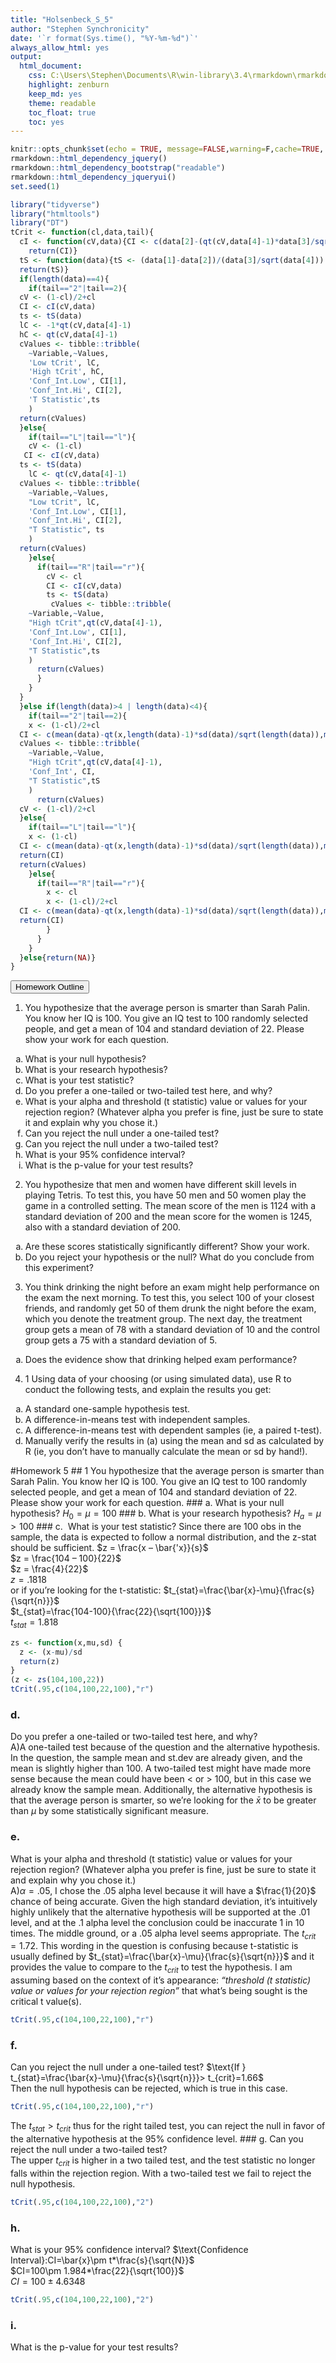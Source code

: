 ```yaml
---
title: "Holsenbeck_S_5"
author: "Stephen Synchronicity"
date: '`r format(Sys.time(), "%Y-%m-%d")`'
always_allow_html: yes
output: 
  html_document: 
    css: C:\Users\Stephen\Documents\R\win-library\3.4\rmarkdown\rmarkdown\templates\neu_hwk\resources\styles.css
    highlight: zenburn
    keep_md: yes
    theme: readable
    toc_float: true
    toc: yes
---
```

```r
knitr::opts_chunk$set(echo = TRUE, message=FALSE,warning=F,cache=TRUE, fig.align='center', fig.height=3.5, fig.width=5, tidy=TRUE, tidy.opts=list(width.cutoff=80))
rmarkdown::html_dependency_jquery()
rmarkdown::html_dependency_bootstrap("readable")
rmarkdown::html_dependency_jqueryui()
set.seed(1)
```
```r
library("tidyverse")
library("htmltools")
library("DT")
tCrit <- function(cl,data,tail){
  cI <- function(cV,data){CI <- c(data[2]-(qt(cV,data[4]-1)*data[3]/sqrt(data[4])),data[2]+(qt(cV,data[4]-1)*data[3]/sqrt(data[4])))
    return(CI)}
  tS <- function(data){tS <- (data[1]-data[2])/(data[3]/sqrt(data[4]))
  return(tS)}
  if(length(data)==4){
    if(tail=="2"|tail==2){
  cV <- (1-cl)/2+cl
  CI <- cI(cV,data)
  ts <- tS(data)
  lC <- -1*qt(cV,data[4]-1)
  hC <- qt(cV,data[4]-1)
  cValues <- tibble::tribble(
    ~Variable,~Values,
    'Low tCrit', lC,
    'High tCrit', hC,
    'Conf_Int.Low', CI[1],
    'Conf_Int.Hi', CI[2],
    'T Statistic',ts
    )
  return(cValues)
  }else{
    if(tail=="L"|tail=="l"){
    cV <- (1-cl)
   CI <- cI(cV,data)
  ts <- tS(data)
    lC <- qt(cV,data[4]-1)
  cValues <- tibble::tribble(
    ~Variable,~Values,
    "Low tCrit", lC,
    'Conf_Int.Low', CI[1],
    'Conf_Int.Hi', CI[2],
    "T Statistic", ts
    )
  return(cValues)
    }else{
      if(tail=="R"|tail=="r"){
        cV <- cl
        CI <- cI(cV,data)
        ts <- tS(data)
         cValues <- tibble::tribble(
    ~Variable,~Value,
    "High tCrit",qt(cV,data[4]-1),
    'Conf_Int.Low', CI[1],
    'Conf_Int.Hi', CI[2],
    "T Statistic",ts
    )  
      return(cValues)
      }
    }
  }
  }else if(length(data)>4 | length(data)<4){
    if(tail=="2"|tail==2){
    x <- (1-cl)/2+cl
  CI <- c(mean(data)-qt(x,length(data)-1)*sd(data)/sqrt(length(data)),mean(data)+qt(x,length(data)-1)*sd(data)/sqrt(length(data)))
  cValues <- tibble::tribble(
    ~Variable,~Value,
    "High tCrit",qt(cV,data[4]-1),
    'Conf_Int', CI,
    "T Statistic",tS
    )  
      return(cValues)
  cV <- (1-cl)/2+cl
  }else{
    if(tail=="L"|tail=="l"){
    x <- (1-cl)
  CI <- c(mean(data)-qt(x,length(data)-1)*sd(data)/sqrt(length(data)),mean(data)+qt(x,length(data)-1)*sd(data)/sqrt(length(data)))
  return(CI)
  return(cValues)
    }else{
      if(tail=="R"|tail=="r"){
        x <- cl
        x <- (1-cl)/2+cl
  CI <- c(mean(data)-qt(x,length(data)-1)*sd(data)/sqrt(length(data)),mean(data)+qt(x,length(data)-1)*sd(data)/sqrt(length(data)))
  return(CI)
        }
      }
    }
  }else{return(NA)}
}
```


<button data-toggle="collapse" data-target="#demo" class="btn">Homework Outline</button>
<div id="demo" class="collapse">
1.
You hypothesize that the average person is smarter than Sarah Palin. You know her IQ is 100.
You give an IQ test to 100 randomly selected people, and get a mean of 104 and standard deviation
of 22. Please show your work for each question.
a. What is your null hypothesis?
b. What is your research hypothesis?
c. What is your test statistic?
d. Do you prefer a one-tailed or two-tailed test here, and why?
e. What is your alpha and threshold (t statistic) value or values for your rejection region? (Whatever alpha you
prefer is fine, just be sure to state it and explain why you chose it.)
f. Can you reject the null under a one-tailed test?
g. Can you reject the null under a two-tailed test?
h. What is your 95% confidence interval?
i. What is the p-value for your test results?
2.
You hypothesize that men and women have different skill levels in playing Tetris. To test this,
you have 50 men and 50 women play the game in a controlled setting. The mean score of the men
is 1124 with a standard deviation of 200 and the mean score for the women is 1245, also with a
standard deviation of 200.
a. Are these scores statistically significantly different? Show your work.
b. Do you reject your hypothesis or the null? What do you conclude from this experiment?
3.
You think drinking the night before an exam might help performance on the exam the next
morning. To test this, you select 100 of your closest friends, and randomly get 50 of them drunk
the night before the exam, which you denote the treatment group. The next day, the treatment
group gets a mean of 78 with a standard deviation of 10 and the control group gets a 75 with a
standard deviation of 5.
a. Does the evidence show that drinking helped exam performance?
4.
1
Using data of your choosing (or using simulated data), use R to conduct the following tests, and
explain the results you get:
a. A standard one-sample hypothesis test.
b. A difference-in-means test with independent samples.
c. A difference-in-means test with dependent samples (ie, a paired t-test).
d. Manually verify the results in (a) using the mean and sd as calculated by R (ie, you don’t have to
manually calculate the mean or sd by hand!).
</div>

#Homework 5
## 1
You hypothesize that the average person is smarter than Sarah Palin. You know her IQ is 100. You give an IQ test to 100 randomly selected people, and get a mean of 104 and standard deviation of 22. Please show your work for each question.
### a.
What is your null hypothesis?
$H_0=\mu=100$
### b. 
What is your research hypothesis?
$H_a=\mu>100$
### c. 
What is your test statistic?
Since there are 100 obs in the sample, the data is expected to follow a normal distribution, and the z-stat should be sufficient.
$z = \frac{x – \bar{'x}}{s}$  
$z = \frac{104 – 100}{22}$  
$z = \frac{4}{22}$  
$z = .1818$  
or if you're looking for the t-statistic:
$t_{stat}=\frac{\bar{x}-\mu}{\frac{s}{\sqrt{n}}}$  
$t_{stat}=\frac{104-100}{\frac{22}{\sqrt{100}}}$  
$t_{stat}=1.818$  
```r
zs <- function(x,mu,sd) {
  z <- (x-mu)/sd
  return(z)
}
(z <- zs(104,100,22))
tCrit(.95,c(104,100,22,100),"r")
```

### d. 
Do you prefer a one-tailed or two-tailed test here, and why?
<div class="a">A)A one-tailed test because of the question and the alternative hypothesis. In the question, the sample mean and st.dev are already given, and the mean is slightly higher than 100. A two-tailed test might have made more sense because the mean could have been < or > 100, but in this case we already know the sample mean. Additionally, the alternative hypothesis is that the average person is smarter, so we're looking for the $\bar{x}$ to be greater than $\mu$ by some statistically significant measure.</div>
### e. 
What is your alpha and threshold (t statistic) value or values for your rejection region? (Whatever alpha you prefer is fine, just be sure to state it and explain why you chose it.)
<div class="a">A)$\alpha=.05$, I chose the .05 alpha level because it will have a $\frac{1}{20}$ chance of being accurate. Given the high standard deviation, it's intuitively highly unlikely that the alternative hypothesis will be supported at the .01 level, and at the .1 alpha level the conclusion could be inaccurate 1 in 10 times. The middle ground, or a .05 alpha level seems appropriate. The $t_{crit}=1.72$. This wording in the question is confusing because t-statistic is usually defined by $t_{stat}=\frac{\bar{x}-\mu}{\frac{s}{\sqrt{n}}}$ and it provides the value to compare to the $t_{crit}$ to test the hypothesis. I am assuming based on the context of it's appearance: <em>"threshold (t statistic) value or values for your rejection region"</em> that what's being sought is the critical t value(s). </div>
```r
tCrit(.95,c(104,100,22,100),"r")
```

### f. 
Can you reject the null under a one-tailed test?
$\text{If } t_{stat}=\frac{\bar{x}-\mu}{\frac{s}{\sqrt{n}}}> t_{crit}=1.66$  
Then the null hypothesis can be rejected, which is true in this case.
```r
tCrit(.95,c(104,100,22,100),"r")
```
The $t_{stat}>t_{crit}$ thus for the right tailed test, you can reject the null in favor of the alternative hypothesis at the 95% confidence level.
### g. 
Can you reject the null under a two-tailed test?
<div class="a">The upper $t_{crit}$ is higher in a two tailed test, and the test statistic no longer falls within the rejection region. With a two-tailed test we fail to reject the null hypothesis.</div>
```r
tCrit(.95,c(104,100,22,100),"2")
```

### h. 
What is your 95% confidence interval?
$\text{Confidence Interval}:CI=\bar{x}\pm t*\frac{s}{\sqrt{N}}$  
$CI=100\pm 1.984*\frac{22}{\sqrt{100}}$  
$CI=100\pm 4.6348$  
```r
tCrit(.95,c(104,100,22,100),"2")
```

### i. 
What is the p-value for your test results?
